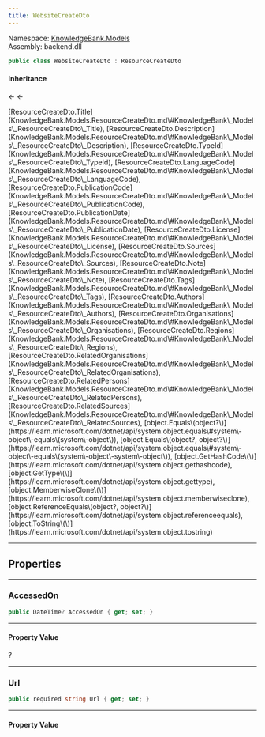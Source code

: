 ```yaml
---
title: WebsiteCreateDto
---
```



Namespace: <a href='../Models'>KnowledgeBank.Models</a>  
Assembly: backend.dll  

```csharp
public class WebsiteCreateDto : ResourceCreateDto
```

#### Inheritance

<a href='https://learn.microsoft.com/dotnet/api/system.object' target='_blank' className="no-underline text-inherit hover:text-inherit inline"><CSharpType type='object' /></a> ← <a href='ResourceCreateDto' target='_self' className="no-underline text-inherit hover:text-inherit inline"><CSharpType type='ResourceCreateDto' /></a> ← <a href='' target='_self' className="no-underline text-inherit hover:text-inherit inline"><CSharpType type='WebsiteCreateDto' /></a>



<CollapsibleInherited title='Show Inherited Members (23)'>
[ResourceCreateDto.Title](KnowledgeBank.Models.ResourceCreateDto.md\#KnowledgeBank\_Models\_ResourceCreateDto\_Title), 
[ResourceCreateDto.Description](KnowledgeBank.Models.ResourceCreateDto.md\#KnowledgeBank\_Models\_ResourceCreateDto\_Description), 
[ResourceCreateDto.TypeId](KnowledgeBank.Models.ResourceCreateDto.md\#KnowledgeBank\_Models\_ResourceCreateDto\_TypeId), 
[ResourceCreateDto.LanguageCode](KnowledgeBank.Models.ResourceCreateDto.md\#KnowledgeBank\_Models\_ResourceCreateDto\_LanguageCode), 
[ResourceCreateDto.PublicationCode](KnowledgeBank.Models.ResourceCreateDto.md\#KnowledgeBank\_Models\_ResourceCreateDto\_PublicationCode), 
[ResourceCreateDto.PublicationDate](KnowledgeBank.Models.ResourceCreateDto.md\#KnowledgeBank\_Models\_ResourceCreateDto\_PublicationDate), 
[ResourceCreateDto.License](KnowledgeBank.Models.ResourceCreateDto.md\#KnowledgeBank\_Models\_ResourceCreateDto\_License), 
[ResourceCreateDto.Sources](KnowledgeBank.Models.ResourceCreateDto.md\#KnowledgeBank\_Models\_ResourceCreateDto\_Sources), 
[ResourceCreateDto.Note](KnowledgeBank.Models.ResourceCreateDto.md\#KnowledgeBank\_Models\_ResourceCreateDto\_Note), 
[ResourceCreateDto.Tags](KnowledgeBank.Models.ResourceCreateDto.md\#KnowledgeBank\_Models\_ResourceCreateDto\_Tags), 
[ResourceCreateDto.Authors](KnowledgeBank.Models.ResourceCreateDto.md\#KnowledgeBank\_Models\_ResourceCreateDto\_Authors), 
[ResourceCreateDto.Organisations](KnowledgeBank.Models.ResourceCreateDto.md\#KnowledgeBank\_Models\_ResourceCreateDto\_Organisations), 
[ResourceCreateDto.Regions](KnowledgeBank.Models.ResourceCreateDto.md\#KnowledgeBank\_Models\_ResourceCreateDto\_Regions), 
[ResourceCreateDto.RelatedOrganisations](KnowledgeBank.Models.ResourceCreateDto.md\#KnowledgeBank\_Models\_ResourceCreateDto\_RelatedOrganisations), 
[ResourceCreateDto.RelatedPersons](KnowledgeBank.Models.ResourceCreateDto.md\#KnowledgeBank\_Models\_ResourceCreateDto\_RelatedPersons), 
[ResourceCreateDto.RelatedSources](KnowledgeBank.Models.ResourceCreateDto.md\#KnowledgeBank\_Models\_ResourceCreateDto\_RelatedSources), 
[object.Equals\(object?\)](https://learn.microsoft.com/dotnet/api/system.object.equals\#system\-object\-equals\(system\-object\)), 
[object.Equals\(object?, object?\)](https://learn.microsoft.com/dotnet/api/system.object.equals\#system\-object\-equals\(system\-object\-system\-object\)), 
[object.GetHashCode\(\)](https://learn.microsoft.com/dotnet/api/system.object.gethashcode), 
[object.GetType\(\)](https://learn.microsoft.com/dotnet/api/system.object.gettype), 
[object.MemberwiseClone\(\)](https://learn.microsoft.com/dotnet/api/system.object.memberwiseclone), 
[object.ReferenceEquals\(object?, object?\)](https://learn.microsoft.com/dotnet/api/system.object.referenceequals), 
[object.ToString\(\)](https://learn.microsoft.com/dotnet/api/system.object.tostring)
</CollapsibleInherited>

---
## Properties

---
###  AccessedOn

```csharp
public DateTime? AccessedOn { get; set; }
```

---
#### Property Value

 <a href='https://learn.microsoft.com/dotnet/api/system.datetime' target='_blank' className="no-underline text-inherit hover:text-inherit inline"><CSharpType type='DateTime' /></a>?

---
###  Url

```csharp
public required string Url { get; set; }
```

---
#### Property Value

 <a href='https://learn.microsoft.com/dotnet/api/system.string' target='_blank' className="no-underline text-inherit hover:text-inherit inline"><CSharpType type='string' /></a>

